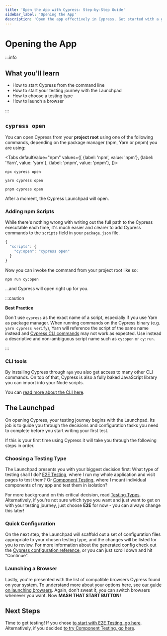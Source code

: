 ```yaml
---
title: 'Open the App with Cypress: Step-by-Step Guide'
sidebar_label: 'Opening the App'
description: 'Open the app effectively in Cypress. Get started with a guide on opening the application for testing and improve your workflow'
---
```


# Opening the App

:::info

## <Icon name="graduation-cap" /> What you'll learn

- How to start Cypress from the command line
- How to start your testing journey with the Launchpad
- How to choose a testing type
- How to launch a browser

:::

## `cypress open`

You can open Cypress from your **project root** using one of the following commands,
depending on the package manager (npm, Yarn or pnpm) you are using:

<Tabs
  defaultValue="npm"
  values={[
    {label: 'npm', value: 'npm'},
    {label: 'Yarn', value: 'yarn'},
    {label: 'pnpm', value: 'pnpm'},
  ]}>
  <TabItem value="npm">

```shell
npx cypress open
```

  </TabItem>
  <TabItem value="yarn">

```shell
yarn cypress open
```

  </TabItem>
  <TabItem value="pnpm">

```shell
pnpm cypress open
```

  </TabItem>
</Tabs>

After a moment, the Cypress Launchpad will open.

### Adding npm Scripts

While there's nothing wrong with writing out the full path to the Cypress
executable each time, it's much easier and clearer to add Cypress commands to
the `scripts` field in your `package.json` file.

```javascript
{
  "scripts": {
    "cy:open": "cypress open"
  }
}
```

Now you can invoke the command from your project root like so:

```shell
npm run cy:open
```

...and Cypress will open right up for you.

:::caution

<strong>Best Practice</strong>

Don't use `cypress` as the exact name of a script, especially if you use Yarn as package manager.
When running commands on the Cypress binary (e.g. `yarn cypress verify`), Yarn will reference the
script of the same name instead and [Cypress CLI commands](/guides/guides/command-line) may not work as expected.
Use instead a descriptive and non-ambiguous script name such as `cy:open` or `cy:run`.

:::

### CLI tools

By installing Cypress through `npm` you also get access to many other CLI
commands. On top of that, Cypress is also a fully baked JavaScript library you
can import into your Node scripts.

You can [read more about the CLI here](/guides/guides/command-line).

## The Launchpad

<DocsImage
  src="/img/guides/core-concepts/cypress-app/the-launchpad.png"
  alt="The Launchpad window"
/>

On opening Cypress, your testing journey begins with the Launchpad. Its job is
to guide you through the decisions and configuration tasks you need to complete
before you start writing your first test.

If this is your first time using Cypress it will take you through the following
steps in order.

### Choosing a Testing Type

<DocsImage
  src="/img/guides/getting-started/opening-the-app/choose-testing-type.png"
  alt="The Launchpad test type selector"
/>

The Launchpad presents you with your biggest decision first: What type of
testing shall I do?
[E2E Testing](/guides/core-concepts/testing-types#What-is-E2E-Testing), where I
run my whole application and visit pages to test them? Or
[Component Testing](/guides/core-concepts/testing-types#What-is-Component-Testing),
where I mount individual components of my app and test them in isolation?

For more background on this critical decision, read
[Testing Types](/guides/core-concepts/testing-types). Alternatively, if you're
not sure which type you want and just want to get on with your testing journey,
just choose **E2E** for now - you can always change this later!

### Quick Configuration

<DocsImage
  src="/img/guides/getting-started/opening-the-app/scaffolded-files.png"
  alt="The Launchpad scaffolded files list"
/>

On the next step, the Launchpad will scaffold out a set of configuration files
appropriate to your chosen testing type, and the changes will be listed for you
to review. For more information about the generated config check out the
[Cypress configuration reference](/guides/references/configuration), or you can
just scroll down and hit "Continue".

### Launching a Browser

<DocsImage
  src="/img/guides/getting-started/opening-the-app/select-browser.png"
  alt="The Launchpad browser selector"
/>

Lastly, you're presented with the list of compatible browsers Cypress found on
your system. To understand more about your options here, see
[our guide on launching browsers](/guides/guides/launching-browsers). Again,
don't sweat it, you can switch browsers whenever you want. Now **MASH THAT
START BUTTON!**

## Next Steps

Time to get testing! If you chose
[to start with E2E Testing, go here](/guides/end-to-end-testing/writing-your-first-end-to-end-test).
Alternatively, if you decided
[to try Component Testing, go here](/guides/component-testing/overview).
